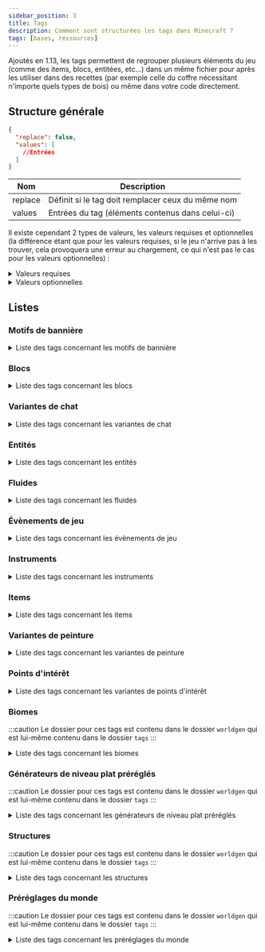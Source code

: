 ```yaml
---
sidebar_position: 3
title: Tags
description: Comment sont structurées les tags dans Minecraft ?
tags: [bases, ressources]
---
```


Ajoutés en 1.13, les tags permettent de regrouper plusieurs éléments du jeu (comme des items, blocs, entitées, etc...) dans un même fichier pour après les utiliser dans des recettes (par exemple celle du coffre nécessitant n'importe quels types de bois) ou même dans votre code directement.

## Structure générale

```json
{
  "replace": false,
  "values": [
    //Entrées
  ]
}
```

| Nom     | Description                                       |
|---------|---------------------------------------------------|
| replace | Définit si le tag doit remplacer ceux du même nom |
| values  | Entrées du tag (éléments contenus dans celui-ci)  |

Il existe cependant 2 types de valeurs, les valeurs requises et optionnelles (la différence étant que pour les valeurs requises, si le jeu n'arrive pas à les trouver, cela provoquera une erreur au chargement, ce qui n'est pas le cas pour les valeurs optionnelles) :
<details>
  <summary>Valeurs requises</summary>

Celle-ci peuvent prendre 2 valeurs, soit un identifiant faisant référence à un élément du jeu, soit un identifiant faisant référence à un tag (précédé d'un `#`).

```json
"minecraft:diamond_block"
```

```json
"#minecraft:stone_bricks"
```
  
</details>

<details>
  <summary>Valeurs optionnelles</summary>

Celle-ci peuvent prendre 2 valeurs au niveau du champ `ìd`, soit un identifiant faisant référence à un élément du jeu, soit un identifiant faisant référence à un tag (précédé d'un `#`). Le champ `required` permet quant à lui de définir si l'entrée est requise ou non (dans le cas d'une entrée optionnelle il faudrat le définir sur `false`).

```json
{
  "id": "minecraft:diamond_block",
  "required": false
}
```

```json
{
  "id": "#minecraft:stone_bricks",
  "required": false
}
```

</details>

## Listes

### Motifs de bannière

<details>

<summary>Liste des tags concernant les motifs de bannière</summary>

| Identifiant            | Description                                                                  |
|------------------------|------------------------------------------------------------------------------|
| `pattern_item/creeper` | Liste des motifs qui peuvent être fabriqués en utilisant le motif de creeper |
| `pattern_item/flower`  | Liste des motifs qui peuvent être fabriqués en utilisant le motif de fleur   |
| `pattern_item/globe`   | Liste des motifs qui peuvent être fabriqués en utilisant le motif de globe   |
| `pattern_item/mojang`  | Liste des motifs qui peuvent être fabriqués en utilisant le motif de Mojang  |
| `pattern_item/piglin`  | Liste des motifs qui peuvent être fabriqués en utilisant le motif de Piglin  |
| `pattern_item/skull`   | Liste des motifs qui peuvent être fabriqués en utilisant le motif de crâne   |
| `no_item_required`     | Liste des motifs qui peuvent être fabriqués sans aucun item                  |

</details>

### Blocs

<details>
<summary>Liste des tags concernant les blocs</summary>

| Identifiant                                | Description                                                                                                                                                                   |
|--------------------------------------------|-------------------------------------------------------------------------------------------------------------------------------------------------------------------------------|
| `mineable/axe`                             | Liste des blocs pouvant être miné efficacement avec une hache                                                                                                                 |
| `mineable/hoe`                             | Liste des blocs pouvant être miné efficacement avec une houe                                                                                                                  |
| `mineable/pickaxe`                         | Liste des blocs pouvant être miné efficacement avec une pioche                                                                                                                |
| `mineable/shovel`                          | Liste des blocs pouvant être miné efficacement avec une pelle                                                                                                                 |
| `acacia_logs`                              | Liste des blocs qui sont des buches d'acacia                                                                                                                                  |
| `all_signs`                                | Liste des blocs qui sont des pancartes (de tous types)                                                                                                                        |
| `ancient_city_replaceable`                 | Liste des blocs remplaçables par les cités antiques                                                                                                                           |
| `animals_spawnable_on`                     | Liste des blocs sur lesquels les animaux peuvent apparaître                                                                                                                   |
| `anvil`                                    | Liste des blocs qui sont des enclumes                                                                                                                                         |
| `axolotls_spawnable_on`                    | Liste des blocs sur lesquels les axolotls peuvent apparaître                                                                                                                  |
| `azalea_grows_on`                          | Liste des blocs sur lesquels les arbres d'azalées peuvent pousser                                                                                                             |
| `azalea_root_replaceable`                  | Liste des blocs qui peuvent être remplacé par les racines des azalées                                                                                                         |
| `bamboo_plantable_on`                      | Liste des blocs où le bambou peut être planté                                                                                                                                 |
| `banners`                                  | Liste des blocs qui sont des bannières                                                                                                                                        |
| `base_stone_nether`                        | Liste des blocs qui peuvent être remplacés par des ressources (par exemple des minerais) de la dimension du Nether                                                            |
| `base_stone_overworld`                     | Liste des blocs qui peuvent être remplacés par des ressources (par exemple des minerais) du monde normal                                                                      |
| `beacon_base_blocks`                       | Liste des blocs qui peuvent activer une balise selon une structure prédéfinie                                                                                                 |
| `beds`                                     | Liste des blocs qui sont des lits                                                                                                                                             |
| `beehives`                                 | Liste des blocs qui sont des ruches                                                                                                                                           |
| `bee_growables`                            | Liste des blocs qui réagissent au pollen des abeilles pour pousser plus rapidement                                                                                            |
| `big_dripleaf_placeable`                   | Liste des blocs qui peuvent servir de base pour les grandes foliogoutte                                                                                                       |
| `birch_logs`                               | Liste des blocs qui sont des buches de bouleau                                                                                                                                |
| `buttons`                                  | Liste des blocs qui sont des boutons                                                                                                                                          |
| `campfires`                                | Liste des blocs qui sont des feux de camp                                                                                                                                     |
| `candles`                                  | Liste des blocs qui sont des bougies                                                                                                                                          |
| `candle_cakes`                             | Liste des blocs qui sont des gâteaux avec une bougie                                                                                                                          |
| `cauldrons`                                | Liste des blocs qui sont des chaudrons                                                                                                                                        |
| `cave_vines`                               | Liste des blocs qui sont des lianes des cavernes                                                                                                                              |
| `climbable`                                | Liste des blocs qui sont escaladables                                                                                                                                         |
| `coal_ores`                                | Liste des blocs qui sont des minerais de charbon                                                                                                                              |
| `completes_find_tree_tutorial`             | Liste des blocs qui, quand ils sont cassés, permettent de compléter le tutoriel `find_tree`                                                                                   |
| `convertable_to_mud`                       | Liste des blocs qui peuvent être convertis en boue                                                                                                                            |
| `copper_ores`                              | Liste des blocs qui sont des minerais de cuivre                                                                                                                               |
| `corals`                                   | Liste des blocs qui sont des coraux (en général)                                                                                                                              |
| `coral_blocks`                             | Liste des blocs qui sont des coraux (blocs)                                                                                                                                   |
| `coral_plants`                             | Liste des blocs qui sont des coraux (plantes)                                                                                                                                 |
| `crimson_stems`                            | Liste des blocs qui sont des tiges carmins                                                                                                                                    |
| `crops`                                    | Liste des blocs qui sont des cultures                                                                                                                                         |
| `crystal_sound_blocks`                     | Liste des blocs qui émettent le son "amethyst block chime" de manière répétée pendant un court laps de temps après avoir été piétinés  ( le volume diminuant progressivement) |
| `dampens_vibrations`                       | Liste des blocs absorbant les vibrations qui le touchent                                                                                                                      |
| `dark_oak_logs`                            | Liste des blocs qui sont des buches de bois sombre                                                                                                                            |
| `dead_bush_may_place_on`                   | Liste des blocs sur lesquelles les arbustes morts peuvent pousser                                                                                                             |
| `deepslate_ore_replaceables`               | Liste des blocs pouvant être remplacés par des minerais des profondeurs                                                                                                       |
| `diamond_ores`                             | Liste des blocs qui sont des minerais de diamant                                                                                                                              |
| `dirt`                                     | Liste des blocs qui sont de la terre                                                                                                                                          |
| `doors`                                    | Liste des blocs qui sont des portes                                                                                                                                           |
| `dragon_immune`                            | Liste des blocs qui sont immunisés contre le dragon                                                                                                                           |
| `dragon_transparent`                       | Liste des blocs qui peuvent être traversés par le dragon sans les détruire                                                                                                    |
| `dripstone_replaceable_blocks`             | Liste des blocs pouvant être remplacés par des blocs de spéléothème                                                                                                           |
| `emerald_ores`                             | Liste des blocs qui sont des minerais d'émeraude                                                                                                                              |
| `enderman_holdable`                        | Liste des blocs pouvant être récupérés par des enderman                                                                                                                       |
| `fall_damage_resetting`                    | Liste des blocs qui réinitialisent les dégâts de chute d'un joueur                                                                                                            |
| `features_cannot_replace`                  | Liste des blocs ne peuvent pas être remplacés par des éléments générés                                                                                                        |
| `fences`                                   | Liste des blocs qui sont des barrières                                                                                                                                        |
| `fence_gates`                              | Liste des blocs qui sont des portillons                                                                                                                                       |
| `fire`                                     | Liste des blocs qui sont du feu                                                                                                                                               |
| `flowers`                                  | Liste des blocs qui sont des fleurs                                                                                                                                           |
| `flower_pots`                              | Liste des blocs qui sont des fleurs dans des pots                                                                                                                             |
| `foxes_spawnable_on`                       | Liste des blocs sur lesquels les loups peuvent apparaître                                                                                                                     |
| `frogs_spawnable_on`                       | Liste des blocs sur lesquels les grenouilles peuvent apparaître                                                                                                               |
| `frog_prefer_jump_to`                      | Liste des blocs sur lesquels les grenouilles préfèrent sauter                                                                                                                 |
| `geode_invalid_blocks`                     | Liste des blocs qui empêchent les géodes de se générer                                                                                                                        |
| `goats_spawnable_on`                       | Liste des blocs sur lesquels les chèvres peuvent apparaître                                                                                                                   |
| `gold_ores`                                | Liste des blocs qui sont des minerais d'or                                                                                                                                    |
| `guarded_by_piglins`                       | Liste des blocs qui rendent hostile les Piglin's quand ils sont cassés ou ouvert (pour ceux le pouvant)                                                                       |
| `hoglin_repellents`                        | Liste des blocs qui font fuir les hoglin's                                                                                                                                    |
| `ice`                                      | Liste des blocs qui sont de la glace                                                                                                                                          |
| `impermeable`                              | Liste des blocs qui ne laissent pas passer les fluides ou le miel                                                                                                             |
| `infiniburn_end`                           | Liste des blocs qui peuvent rester en feu éternellement dans la dimension de l'Ender                                                                                          |
| `infiniburn_nether`                        | Liste des blocs qui peuvent rester en feu éternellement dans la dimension du Nether                                                                                           |
| `infiniburn_overworld`                     | Liste des blocs qui peuvent rester en feu éternellement dans le monde normal                                                                                                  |
| `inside_step_sound_blocks`                 | Liste des blocs jouant le son de pas quand une entité marche à l'intérieur                                                                                                    |
| `invalid_spawn_inside`                     | Liste des blocs où le joueur ne peut apparaitre à l'intérieur                                                                                                                 |
| `iron_ores`                                | Liste des blocs qui sont des minerais de fer                                                                                                                                  |
| `jungle_logs`                              | Liste des blocs qui sont des buches de bois de la jungle                                                                                                                      |
| `lapis_ores`                               | Liste des blocs qui sont des minerais de lapis lazuli                                                                                                                         |
| `lava_pool_stone_cannot_replace`           | Liste des blocs qui ne peuvent pas être remplacé par la génération d'un lac de lave                                                                                           |
| `leaves`                                   | Liste des blocs qui sont des feuilles                                                                                                                                         |
| `logs`                                     | Liste des blocs qui sont des buches                                                                                                                                           |
| `logs_that_burn`                           | Liste des blocs de buche qui sont inflammables                                                                                                                                |
| `lush_ground_replaceable`                  | Liste des blocs qui seront remplacés par de la terre racineuse                                                                                                                |
| `mangrove_logs`                            | Liste des blocs qui sont des buches en palétuvier                                                                                                                             |
| `mangrove_logs_can_grow_through`           | Liste des blocs qui peuvent être traversés par le tronc d'un palétuvier quand il pousse                                                                                       |
| `mangrove_roots_can_grow_through`          | Liste des blocs qui peuvent être traversés par les racines d'un palétuvier quand il pousse                                                                                    |
| `mooshrooms_spawnable_on`                  | Liste des blocs sur lesquels les vaches champignon peuvent apparaître                                                                                                         |
| `moss_replaceable`                         | Liste des blocs qui peuvent être remplacés par des blocs de mousse lorsque de la poudre d'os a été appliquée à un bloc de mousse voisin                                       |
| `mushroom_grow_block`                      | Liste des blocs sur lesquels les champignons peuvent être placés ou se propager                                                                                               |
| `needs_diamond_tool`                       | Liste des blocs nécessitant un outil en diamant pour être récolté                                                                                                             |
| `needs_iron_tool`                          | Liste des blocs nécessitant un outil en fer pour être récolté                                                                                                                 |
| `needs_stone_tool`                         | Liste des blocs nécessitant un outil en pierre pour être récolté                                                                                                              |
| `nether_carver_replaceables`               | Liste des blocs qui peuvent être détruit par le générateur de monde pour y creuser des grottes dans le Nether                                                                 |
| `nylium`                                   | Liste des blocs qui sont des blocs de nylium                                                                                                                                  |
| `oak_logs`                                 | Liste des blocs qui sont des buches de bois de chêne                                                                                                                          |
| `occludes_vibration_signals`               | Liste des blocs qui empêchent les capteurs sculk d'entendre les vibrations si le bloc se trouve entre le capteur et la vibration                                              |
| `overworld_carver_replaceables`            | Liste des blocs qui peuvent être détruit par le générateur de monde pour y creuser des grottes dans le monde normal                                                           |
| `overworld_natural_logs`                   | Liste des blocs de tronc d'arbre naturellement présent dans le monde normal                                                                                                   |
| `parrots_spawnable_on`                     | Liste des blocs sur lesquels les perroquets peuvent apparaître                                                                                                                |
| `piglin_repellents`                        | Liste des blocs qui font fuir les piglin's                                                                                                                                    |
| `planks`                                   | Liste des blocs qui sont des planches                                                                                                                                         |
| `polar_bears_spawnable_on_in_frozen_ocean` | Liste des blocs sur lesquels les ours polaires peuvent apparaître dans des biomes d'océan gelé                                                                                |
| `portals`                                  | Liste des blocs qui sont des portails                                                                                                                                         |
| `pressure_plates`                          | Liste des blocs qui sont des plaques de pression                                                                                                                              |
| `prevent_mob_spawning_inside`              | Liste des blocs empêchent les monstres d'apparaître à l'intérieur de ceux-ci                                                                                                  |
| `rabbits_spawnable_on`                     | Liste des blocs sur lesquels les lapins peuvent apparaître                                                                                                                    |
| `rails`                                    | Liste des blocs qui sont des rails                                                                                                                                            |
| `redstone_ores`                            | Liste des blocs qui sont des minerais de redstone                                                                                                                             |
| `replaceable_plants`                       | Liste des plantes qui peuvent être remplacées pendant la génération d'un élément                                                                                              |
| `sand`                                     | Liste des blocs qui sont du sable                                                                                                                                             |
| `saplings`                                 | Liste des blocs qui sont des pousses d'arbre                                                                                                                                  |
| `sculk_replaceable`                        | Liste des blocs qui peuvent être remplacé par des blocs de la familles des sculks lors de la génération du sculls                                                             |
| `sculk_replaceable_world_gen`              | Liste des blocs qui peuvent être remplacé par des blocs de la familles des sculks lors de la génération du sculls par le générateur de monde                                  |
| `shulker_boxes`                            | Liste des blocs qui sont des boites de shulker                                                                                                                                |
| `signs`                                    | Liste des blocs qui sont des panneaux                                                                                                                                         |
| `slabs`                                    | Liste des blocs qui sont des dalles                                                                                                                                           |
| `small_dripleaf_placeable`                 | Liste des blocs sur lesquels il est possible de placer les petites foliogoutes                                                                                                |
| `small_flowers`                            | Liste des blocs qui sont des petites fleurs                                                                                                                                   |
| `snaps_goat_horn`                          | Liste des blocs qui cassent une corne aux chèvres quand elles chargent dedans                                                                                                 |
| `snow`                                     | Liste des blocs qui sont de la neige                                                                                                                                          |
| `snow_layer_cannot_survive_on`             | Liste des blocs sur lesquels les couches de neige ne peuvent pas survivre                                                                                                     |
| `snow_layer_can_survive_on`                | Liste des blocs sur lesquels les couches de neige peuvent survivre                                                                                                            |
| `soul_fire_base_blocks`                    | Liste des blocs qui peuvent supporter le feu des âmes                                                                                                                         |
| `soul_speed_blocks`                        | Liste des blocs qui donnent un effet de vitesse si jamais un joueur se situe sur l'un d'entre eux avec des bottes ayant l'enchantement _Agilité des âmes_                     |
| `spruce_logs`                              | Liste des blocs qui sont des buches de bois de sapin                                                                                                                          |
| `stairs`                                   | Liste des blocs qui sont des escaliers                                                                                                                                        |
| `standing_signs`                           | Liste des blocs qui sont des panneaux qui sont sur pied                                                                                                                       |
| `stone_bricks`                             | Liste des blocs qui sont des pierres taillées                                                                                                                                 |
| `stone_ore_replaceables`                   | Liste des blocs pouvant être remplacés par des minerais                                                                                                                       |
| `stone_pressure_plates`                    | Liste des blocs qui sont des plaques de pression en pierre                                                                                                                    |
| `strider_warm_blocks`                      | Liste des blocs qui ne font pas trembler un strider si jamais il se retrouve dessus                                                                                           |
| `tall_flowers`                             | Liste des blocs qui sont des fleurs hautes                                                                                                                                    |
| `terracotta`                               | Liste des blocs qui sont de la terre cuite                                                                                                                                    |
| `trapdoors`                                | Liste des blocs qui sont des trappes                                                                                                                                          |
| `underwater_bonemeals`                     | Liste des plantes aquatiques qui poussent dans le fond des océans                                                                                                             |
| `unstable_bottom_center`                   | Liste des blocs qui ne peuvent pas supporter les lanternes et les cloches sur leur face inférieure                                                                            |
| `valid_spawn`                              | Liste des blocs qui sont valides pour l'apparition d'un joueur                                                                                                                |
| `walls`                                    | Liste des blocs qui sont des murets                                                                                                                                           |
| `wall_corals`                              | Liste des blocs qui sont des coraux muraux                                                                                                                                    |
| `wall_post_override`                       | Liste des blocs qui transforment les murs en piliers, même s'ils ne sont pas solides                                                                                          |
| `wall_signs`                               | Liste des blocs qui sont des panneaux accrochés au mur                                                                                                                        |
| `warped_stems`                             | Liste des blocs qui sont des tiges biscornues                                                                                                                                 |
| `wart_blocks`                              | Liste des blocs qui sont des blocs de verrue                                                                                                                                  |
| `wither_immune`                            | Liste des blocs qui sont immunisés contre les explosions du Wither                                                                                                            |
| `wither_summon_base_blocks`                | Liste des blocs utilisables pour faire apparaître le Wither                                                                                                                   |
| `wolves_spawnable_on`                      | Liste des blocs sur lesquels les loups peuvent apparaître                                                                                                                     |
| `wooden_buttons`                           | Liste des blocs qui sont des boutons en bois                                                                                                                                  |
| `wooden_doors`                             | Liste des blocs qui sont des portes en bois                                                                                                                                   |
| `wooden_fences`                            | Liste des blocs qui sont des barrières en bois                                                                                                                                |
| `wooden_pressure_plates`                   | Liste des blocs qui sont des plaques de pression en bois                                                                                                                      |
| `wooden_slabs`                             | Liste des blocs qui sont des dalles en bois                                                                                                                                   |
| `wooden_stairs`                            | Liste des blocs qui sont des escaliers en bois                                                                                                                                |
| `wooden_trapdoors`                         | Liste des blocs qui sont des trappes en bois                                                                                                                                  |
| `wool`                                     | Liste des blocs qui sont des laines                                                                                                                                           |
| `wool_carpets`                             | Liste des blocs qui sont des tapis de laine                                                                                                                                   |

</details>

### Variantes de chat

<details>

<summary>Liste des tags concernant les variantes de chat</summary>

| Identifiant        | Description                                                     |
|--------------------|-----------------------------------------------------------------|
| `default_spawns`   | Liste des variantes de chat pouvant apparaitre naturellement    |
| `full_moon_spawns` | Liste des variantes de chat pouvant apparaitre à la pleine lune |

</details>

### Entités

<details>

<summary>Liste des tags concernant les entités</summary>

| Identifiant                  | Description                                                                                              |
|------------------------------|----------------------------------------------------------------------------------------------------------|
| `arrows`                     | Liste de toutes les flèches (entités)                                                                    |
| `axolotl_always_hostiles`    | Liste des entités contre lesquels les axolotls sont toujours hostiles                                    |
| `axolotl_hunt_targets`       | Liste des entités que les axolotls attaquent                                                             |
| `beehive_inhabitors`         | Liste des entités qui habitent dans une ruche                                                            |
| `freeze_hurts_extra_types`   | Liste des entités qui sont plus sensible au froid et subissent donc des points de dégâts supplémentaires |
| `freeze_immune_entity_types` | Liste des entités qui ne gèlent pas dans la poudreuse                                                    |
| `frog_food`                  | Liste des entités qui peuvent être mangées par les grenouilles                                           |
| `impact_projectiles`         | Liste des entités qui sont des projectiles                                                               |
| `powder_snow_walkable_mobs`  | Liste des entités qui peuvent marcher sur la poudreuse sans s'enfoncer dedans                            |
| `raiders`                    | Liste des entités qui composent les raids contre les villages                                            |
| `skeletons`                  | Liste de tous les types de squelette                                                                     |

</details>

### Fluides

<details>

<summary>Liste des tags concernant les fluides</summary>

| Identifiant | Description                           |
|-------------|---------------------------------------|
| `lava`      | Liste des fluides qui sont de la lave |
| `water`     | Liste des fluides qui sont de l'eau   |

</details>

### Évènements de jeu

<details>

<summary>Liste des tags concernant les évènements de jeu</summary>

| Identifiant                  | Description                                                                                       |
|------------------------------|---------------------------------------------------------------------------------------------------|
| `allay_can_listen`           | Liste des évènements pouvant être écoutés par les allay's                                         |
| `ignore_vibrations_sneaking` | Liste des évènements considérés comme des vibrations, qui peuvent être masqués en s'accroupissant |
| `shrieker_can_listen`        | Liste des évènements pouvant être écoutés par les _shrieker_'s                                    |
| `vibrations`                 | Liste des évènements considérés comme des vibrations                                              |
| `warden_can_listen`          | Liste des évènements pouvant être écoutés par les warden's                                        |

</details>

### Instruments

<details>

<summary>Liste des tags concernant les instruments</summary>

| Identifiant            | Description                                                                   |
|------------------------|-------------------------------------------------------------------------------|
| `goat_horns`           | Liste des instruments des cornes de chèvres lâchées par des chèvres           |
| `regular_goat_horns`   | Liste des instruments des cornes de chèvres lâchées par des chèvres normales  |
| `screaming_goat_horns` | Liste des instruments des cornes de chèvres lâchées par des chèvres hurlantes |

</details>

### Items

<details>

<summary>Liste des tags concernant les items</summary>

| Identifiant                    | Description                                                                                      |
|--------------------------------|--------------------------------------------------------------------------------------------------|
| `acacia_logs`                  | Liste de toutes les types de buche en acajou                                                     |
| `anvil`                        | Liste de tous les types d'enclumes                                                               |
| `arrows`                       | Liste de tous les types de flèche                                                                |
| `axolotl_tempt_items`          | Liste des items permettant d'attirer des axolotl                                                 |
| `banners`                      | Liste de toutes les bannières avec leurs couleurs respective                                     |
| `beacon_payment_items`         | Liste des items pouvant être utilisés pour l'activation d'une balise                             |
| `beds`                         | Liste de tous les types de lits                                                                  |
| `birch_logs`                   | Liste de tous les types de troncs en bouleau                                                     |
| `boats`                        | Liste de tous les types de bateaux                                                               |
| `buttons`                      | Liste de tous les types de boutons                                                               |
| `candles`                      | Liste de tous les types de bougies                                                               |
| `chest_boats`                  | Liste de tous les types de bateaux avec coffre                                                   |
| `cluster_max_harvestables`     | Liste des outils permettant de récolter efficacement de l'améthyste                              |
| `coals`                        | Liste de tous les types de charbon                                                               |
| `coal_ores`                    | Liste des minerais de charbon                                                                    |
| `compasses`                    | Liste de tous les types de boussoles                                                             |
| `completes_find_tree_tutorial` | Liste des types de blocs permettant de completer le tutoriel `find_tree`                         |
| `copper_ores`                  | Liste des minerais de cuivre                                                                     |
| `creeper_drop_music_discs`     | Liste de tous les disques pouvant être _dropés_ par un creeper quand il est tué par un squelette |
| `creeper_igniters`             | Liste de tous les types d'items permettant d'allumer un creeper (pour le faire exploser)         |
| `crimson_stems`                | Liste de tous les types de troncs carmins                                                        |
| `dampens_vibrations`           | Liste de tous les types de blocs absorbant les vibrations qui le touchent                        |
| `dark_oak_logs`                | Liste de tous les types de troncs en chêne noir                                                  |
| `diamond_ores`                 | Liste des minerais de diamant                                                                    |
| `dirt`                         | Liste de tous les types de terre                                                                 |
| `doors`                        | Liste de tous les types de porte                                                                 |
| `emerald_ores`                 | Liste des minerais d'émeraude                                                                    |
| `fences`                       | Liste de tous les types de barrière                                                              |
| `fence_gates`                  | Liste de tous les types de portillons                                                            |
| `fishes`                       | Liste de tous les types de poissons                                                              |
| `flowers`                      | Liste de tous les types de fleurs                                                                |
| `fox_food`                     | Liste des items que le renard peut manger                                                        |
| `freeze_immune_wearables`      | Liste de tous les item pouvant être portés qui immunisent contre le froid                        |
| `gold_ores`                    | Liste des minerais d'or                                                                          |
| `ignored_by_piglin_babies`     | Liste des items ignorés par les bébés piglins                                                    |
| `iron_ores`                    | Liste des minerais de fer                                                                        |
| `jungle_logs`                  | Liste de tous les types de troncs en acajou                                                      |
| `lapis_ores`                   | Liste des minerais de lapis lazuli                                                               |
| `leaves`                       | Liste de tous les types de feuilles                                                              |
| `lectern_books`                | Liste de tous les types de livres pouvant être posés sur un pupitre de lecture                   |
| `logs`                         | Liste de tous les types de troncs (avec ou sans écorse, etc...)                                  |
| `logs_that_burn`               | Liste des tous les types de troncs combustibles                                                  |
| `mangrove_logs`                | Liste des tous les types de troncs en palétuvier                                                 |
| `music_discs`                  | Liste de tous les disques de musique                                                             |
| `non_flammable_wood`           | Liste des tous les types de bois non combustibles                                                |
| `oak_logs`                     | Liste de tous les types de troncs en chêne                                                       |
| `piglin_food`                  | Liste des items que mangent les piglins                                                          |
| `piglin_loved`                 | Liste des items que les Piglins accepte pour faire un échange                                    |
| `piglin_repellents`            | Liste des items qui repoussent les piglins                                                       |
| `planks`                       | Liste de tous les types de planches                                                              |
| `rails`                        | Liste de tous les types de rails                                                                 |
| `redstone_ores`                | Liste des minerais de redstone                                                                   |
| `sand`                         | Liste de tous les types de sables                                                                |
| `saplings`                     | Liste de tous les types de pousses d'arbre                                                       |
| `signs`                        | Liste de tous les types de panneaux                                                              |
| `slabs`                        | Liste de tous les types de dalles                                                                |
| `small_flowers`                | Liste de tous les types de _petites_ fleurs                                                      |
| `soul_fire_base_blocks`        | Liste des items produisant du feu bleu                                                           |
| `spruce_logs`                  | Liste de tous les types de troncs en sapin                                                       |
| `stairs`                       | Liste de tous les types d'escaliers                                                              |
| `stone_bricks`                 | Liste de tous les types de pierres taillées                                                      |
| `stone_crafting_materials`     | Liste des items permettant de crafter les objets à base de pierre                                |
| `stone_tool_materials`         | Liste des items permettant de crafter les outils et armes en roche                               |
| `tall_flowers`                 | Liste de tous les types de fleurs haute                                                          |
| `terracotta`                   | Liste de tous les types de terres cuites                                                         |
| `trapdoors`                    | Liste de tous les types de trappes                                                               |
| `walls`                        | Liste de tous les types de murets                                                                |
| `warped_stems`                 | Liste de tous les types de troncs biscornus                                                      |
| `wart_blocks`                  | Liste de tous les types de blocs de verrues                                                      |
| `wooden_buttons`               | Liste de tous les types de boutons en bois                                                       |
| `wooden_doors`                 | Liste de tous les types de portes en bois                                                        |
| `wooden_fences`                | Liste de tous les types de barrières en bois                                                     |
| `wooden_pressure_plates`       | Liste de tous les types de plaques de pression en bois                                           |
| `wooden_slabs`                 | Liste de tous les types de dalles en bois                                                        |
| `wooden_stairs`                | Liste de tous les types d'escaliers en bois                                                      |
| `wooden_trapdoors`             | Liste de tous les types de trappes en bois                                                       |
| `wool`                         | Liste de tous les types de laines                                                                |
| `wool_carpets`                 | Liste de tous les types de tapis en laine                                                        |

</details>

### Variantes de peinture

<details>

<summary>Liste des tags concernant les variantes de peinture</summary>

| Identifiant | Description                                              |
|-------------|----------------------------------------------------------|
| `placeable` | Liste des variantes de peinture plaçables en mode survie |

</details>

### Points d'intérêt

<details>

<summary>Liste des tags concernant les variantes de points d'intérêt</summary>

| Identifiant           | Description                                              |
|-----------------------|----------------------------------------------------------|
| `acquirable_job_site` | Liste des points d'intérêt recherchés par les villageois |
| `bee_home`            | Liste des points d'intérêt ciblés par les abeilles       |
| `village`             | Liste des points d'intérêt qui font partie d'un village  |

</details>

### Biomes

:::caution
Le dossier pour ces tags est contenu dans le dossier `worldgen` qui est lui-même contenu dans le dossier `tags`
:::

<details>

<summary>Liste des tags concernant les biomes</summary>

| Identifiant                                 | Description                                                                                                          |
|---------------------------------------------|----------------------------------------------------------------------------------------------------------------------|
| `has_structure\ancient_city`                | Liste des biomes pouvant contenir des cités antiques                                                                 |
| `has_structure\bastion_remnant`             | Liste des biomes pouvant contenir des ruines de bastion                                                              |
| `has_structure\buried_treasure`             | Liste des biomes pouvant contenir des trésors enfouis                                                                |
| `has_structure\desert_pyramid`              | Liste des biomes pouvant contenir des pyramides                                                                      |
| `has_structure\end_city`                    | Liste des biomes pouvant contenir des villes de l'End                                                                |
| `has_structure\igloo`                       | Liste des biomes pouvant contenir des igloos                                                                         |
| `has_structure\jungle_temple`               | Liste des biomes pouvant contenir des temples de la jungle                                                           |
| `has_structure\mineshaft`                   | Liste des biomes pouvant contenir des mines abandonnées                                                              |
| `has_structure\mineshaft_mesa`              | Liste des biomes pouvant contenir des mines abandonnées du mesa                                                      |
| `has_structure\nether_fortress`             | Liste des biomes pouvant contenir des forteresses du Nether                                                          |
| `has_structure\nether_fossil`               | Liste des biomes pouvant contenir des fossiles du Nether                                                             |
| `has_structure\ocean_monument`              | Liste des biomes pouvant contenir des monuments océaniques                                                           |
| `has_structure\ocean_ruin_cold`             | Liste des biomes pouvant contenir des ruines océaniques d'eaux froides                                               |
| `has_structure\ocean_ruin_warm`             | Liste des biomes pouvant contenir des ruines océaniques d'eaux chaudes                                               |
| `has_structure\pillager_outpost`            | Liste des biomes pouvant contenir des avant-postes de pillards                                                       |
| `has_structure\ruined_portal_desert`        | Liste des biomes pouvant contenir des ruines de portail du désert                                                    |
| `has_structure\ruined_portal_jungle`        | Liste des biomes pouvant contenir des ruines de portail de la jungle                                                 |
| `has_structure\ruined_portal_mountain`      | Liste des biomes pouvant contenir des ruines de portail des montages                                                 |
| `has_structure\ruined_portal_nether`        | Liste des biomes pouvant contenir des ruines de portail du Nether                                                    |
| `has_structure\ruined_portal_ocean`         | Liste des biomes pouvant contenir des ruines de portail de l'océan                                                   |
| `has_structure\ruined_portal_standard`      | Liste des biomes pouvant contenir des ruines de portail _standard_                                                   |
| `has_structure\ruined_portal_swamp`         | Liste des biomes pouvant contenir des ruines de portail des marais                                                   |
| `has_structure\shipwreck`                   | Liste des biomes pouvant contenir des épaves                                                                         |
| `has_structure\shipwreck_beached`           | Liste des biomes pouvant contenir des bateaux échoués sur une plage                                                  |
| `has_structure\stronghold`                  | Liste des biomes pouvant contenir des forts de l'End                                                                 |
| `has_structure\swamp_hut`                   | Liste des biomes pouvant contenir des huttes de sorcière                                                             |
| `has_structure\village_desert`              | Liste des biomes pouvant contenir des villages du désert                                                             |
| `has_structure\village_plains`              | Liste des biomes pouvant contenir des villages de la plaine                                                          |
| `has_structure\village_savanna`             | Liste des biomes pouvant contenir des villages de la savane                                                          |
| `has_structure\village_snowy`               | Liste des biomes pouvant contenir des villages enneigés                                                              |
| `has_structure\village_taiga`               | Liste des biomes pouvant contenir des villages de la taïga                                                           |
| `has_structure\woodland_mansion`            | Liste des biomes pouvant contenir des manoirs de la forêt                                                            |
| `allows_surface_slime_spawns`               | Liste des biomes dans lesquels les slimes peuvent apparaitre en surface                                              |
| `allows_tropical_fish_spawns_at_any_height` | Liste des biomes dans lesquels les poissons tropicaux peuvent apparaitre dans les lacs à n'importe quel altitude     |
| `has_closer_water_fog`                      | Liste des biomes dans lesquels la distance de vue sous l'eau est réduite                                             |
| `is_badlands`                               | Liste des biomes de type _badland_                                                                                   |
| `is_beach`                                  | Liste des biomes _plage_                                                                                             |
| `is_deep_ocean`                             | Liste des biomes de type _océan profond_                                                                             |
| `is_end`                                    | Liste des biomes de l'End                                                                                            |
| `is_forest`                                 | Liste des biomes de type _forêt_                                                                                     |
| `is_hill`                                   | Liste des biomes _collines_                                                                                          |
| `is_jungle`                                 | Liste des biomes de type _jungle_                                                                                    |
| `is_mountain`                               | Liste des biomes de type _montagne_                                                                                  |
| `is_nether`                                 | Liste des biomes du Nether                                                                                           |
| `is_ocean`                                  | Liste des biomes océaniques                                                                                          |
| `is_overworld`                              | Liste des biomes du monde normal                                                                                     |
| `is_river`                                  | Liste des différents type de _rivières_                                                                              |
| `is_savanna`                                | Liste des biomes de type _savane_                                                                                    |
| `is_taiga`                                  | Liste des biomes de type _taïga_                                                                                     |
| `mineshaft_blocking`                        | Liste des biomes où les mines abandonnées sont bloquées                                                              |
| `more_frequent_drowned_spawns`              | Liste des biomes dans lesquels la quantité d'apparition de noyé est plus importante que les autres                   |
| `only_allows_snow_and_gold_rabbits`         | Liste des biomes dans lesquels les lapins qui apparaissent sont de couleur beige uniquement                          |
| `plays_underwater_music`                    | Liste des biomes dans lesquels le jeu joue des musiques spécifiques à l'ambiance sous-marine                         |
| `polar_bears_spawn_on_alternate_blocks`     | Liste des biomes dans lesquels les ours polaires peuvent apparaitre                                                  |
| `produces_corals_from_bonemeal`             | Liste des biomes dans lesquels des coraux sont produit après l'utilisation d'engrais                                 |
| `reduce_water_ambient_spawns`               | Liste des biomes dans lesquels la quantité d'apparition de créature marine est réduite par rapport aux autres biomes |
| `required_ocean_monument_surrounding`       | Liste des biomes qui doivent être autour d'un monument sous-marin                                                    |
| `spawns_cold_variant_frogs`                 | Liste des biomes dans lesquels une grenouille aura une variante de biome froid quand elle est générée/elle grandit   |
| `spawns_warm_variant_frogs`                 | Liste des biomes dans lesquels une grenouille aura une variante de biome chaud quand elle est générée/elle grandit   |
| `stronghold_biased_to`                      | Liste des biomes qui contrôle la génération des forts de l'End                                                       |
| `water_on_map_outlines`                     | Liste des biomes qui sont considéré comme étant des océans sur les cartes aux trésors                                |
| `without_patrol_spawns`                     | Liste des biomes où les patrouilles ne peuvent pas apparaitre                                                        |
| `without_wandering_trader_spawns`           | Liste des biomes où les marchands ambulants ne peuvent pas apparaitre                                                |
| `without_zombie_sieges`                     | Liste des biomes où les attaques de zombies ne peuvent pas être lancées                                              |

</details>

### Générateurs de niveau plat préréglés

:::caution
Le dossier pour ces tags est contenu dans le dossier `worldgen` qui est lui-même contenu dans le dossier `tags`
:::

<details>

<summary>Liste des tags concernant les générateurs de niveau plat préréglés</summary>

| Identifiant | Description                                                                  |
|-------------|------------------------------------------------------------------------------|
| `visible`   | Liste des générateurs visibles sur l'écran de configuration des mondes plats |

</details>

### Structures

:::caution
Le dossier pour ces tags est contenu dans le dossier `worldgen` qui est lui-même contenu dans le dossier `tags`
:::

<details>

<summary>Liste des tags concernant les structures</summary>

| Identifiant                 | Description                                                        |
|-----------------------------|--------------------------------------------------------------------|
| `cats_spawn_as_black`       | Liste des structure où les chats noirs peuvent apparaitre          |
| `cats_spawn_in`             | Liste des structure où les chats peuvent apparaitre                |
| `dolphin_located`           | Liste des structure pouvant être localisées par un dauphin         |
| `eye_of_ender_located`      | Liste des structures pouvant être localisées par un œil de l'Ender |
| `mineshaft`                 | Listes des structures qui sont des puits de mine abandonnée        |
| `ocean_ruin`                | Listes des structures qui sont des ruines d'océan                  |
| `on_ocean_explorer_maps`    | Liste des structures visibles sur les cartes au trésor marines     |
| `on_treasure_maps`          | Liste des structures visibles sur les cartes au trésor             |
| `on_woodland_explorer_maps` | Liste des structures visibles sur les cartes au trésor forestières |
| `ruined_portal`             | Listes des structures qui sont des portails en ruines              |
| `shipwreck`                 | Listes des structures qui sont des épaves de navire                |
| `village`                   | Listes des structures qui sont des villages                        |

</details>

### Préréglages du monde

:::caution
Le dossier pour ces tags est contenu dans le dossier `worldgen` qui est lui-même contenu dans le dossier `tags`
:::

<details>

<summary>Liste des tags concernant les préréglages du monde</summary>

| Identifiant | Description                                                                                              |
|-------------|----------------------------------------------------------------------------------------------------------|
| `extended`  | Liste des préréglages du monde qui apparaissent uniquement lorsque vous maintenez la touche Alt enfoncée |
| `normal`    | Liste des préréglages du monde qui apparaissent dans le menu de configuration à la création d'un monde   |

</details>